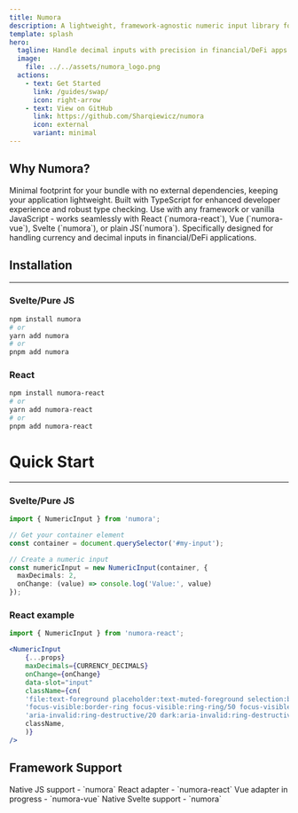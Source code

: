 ```yaml
---
title: Numora
description: A lightweight, framework-agnostic numeric input library for financial apps
template: splash
hero:
  tagline: Handle decimal inputs with precision in financial/DeFi apps
  image:
    file: ../../assets/numora_logo.png
  actions:
    - text: Get Started
      link: /guides/swap/
      icon: right-arrow
    - text: View on GitHub
      link: https://github.com/Sharqiewicz/numora
      icon: external
      variant: minimal
---
```



## Why Numora?

<CardGrid stagger>
	<Card title="Zero Dependencies" icon="rocket">
		Minimal footprint for your bundle with no external dependencies, keeping your application lightweight.
	</Card>
	<Card title="Type Safety" icon="approve-check">
		Built with TypeScript for enhanced developer experience and robust type checking.
	</Card>
	<Card title="Framework Agnostic" icon="puzzle">
		Use with any framework or vanilla JavaScript - works seamlessly with React (`numora-react`), Vue (`numora-vue`), Svelte (`numora`), or plain JS(`numora`).
	</Card>
	<Card title="Financial/DeFi Focus" icon="document">
		Specifically designed for handling currency and decimal inputs in financial/DeFi applications.
	</Card>
</CardGrid>


## Installation
---

### Svelte/Pure JS

```bash
npm install numora
# or
yarn add numora
# or
pnpm add numora
```

### React

```bash
npm install numora-react
# or
yarn add numora-react
# or
pnpm add numora-react
```

# Quick Start
---

### Svelte/Pure JS

```typescript
import { NumericInput } from 'numora';

// Get your container element
const container = document.querySelector('#my-input');

// Create a numeric input
const numericInput = new NumericInput(container, {
  maxDecimals: 2,
  onChange: (value) => console.log('Value:', value)
});
```

### React example

```jsx
import { NumericInput } from 'numora-react';

<NumericInput
    {...props}
    maxDecimals={CURRENCY_DECIMALS}
    onChange={onChange}
    data-slot="input"
    className={cn(
    'file:text-foreground placeholder:text-muted-foreground selection:bg-primary selection:text-primary-foreground dark:bg-input/30 border-input flex h-9 w-full min-w-0 rounded-md border bg-transparent px-3 py-1 text-base shadow-xs transition-[color,box-shadow] outline-none file:inline-flex file:h-7 file:border-0 file:bg-transparent file:text-sm file:font-medium disabled:pointer-events-none disabled:cursor-not-allowed disabled:opacity-50 md:text-sm',
    'focus-visible:border-ring focus-visible:ring-ring/50 focus-visible:ring-[3px]',
    'aria-invalid:ring-destructive/20 dark:aria-invalid:ring-destructive/40 aria-invalid:border-destructive',
    className,
    )}
/>

```


## Framework Support

<CardGrid>
    <Card title="Vanilla JS" icon="seti:javascript">
		Native JS support - `numora`
	</Card>
	<Card title="React" icon="seti:react">
		React adapter - `numora-react`
	</Card>
	<Card title="Vue" icon="seti:vue">
		Vue adapter in progress - `numora-vue`
	</Card>
    <Card title="Svelte" icon="seti:svelte">
		Native Svelte support - `numora`
	</Card>
</CardGrid>